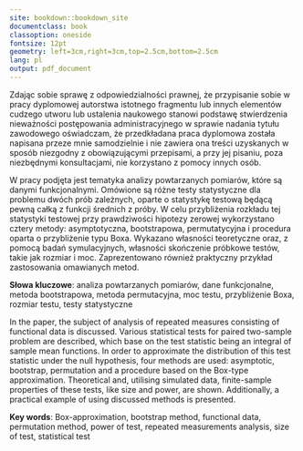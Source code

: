 ```yaml
--- 
site: bookdown::bookdown_site
documentclass: book
classoption: oneside
fontsize: 12pt
geometry: left=3cm,right=3cm,top=2.5cm,bottom=2.5cm
lang: pl
output: pdf_document
---
```


```{=latex}
\pagestyle{fancy}
\fancyhf{}
\renewcommand*{\tablename}{Tabela}
\thispagestyle{empty}
\fancyhead[RO]{\thepage}

\begin{center}
  \begin{large}
    Uniwersytet im. Adama Mickiewicza w~Poznaniu\\
    Wydział Matematyki i~Informatyki\\Zakład Statystyki Matematycznej i Analizy Danych\\
    \vspace{2.7cm}
    
  \end{large}  
    
    \begin{LARGE}
      \leftskip=-3cm plus 1fil\rightskip=-3cm plus 1fil
\LARGE {\textbf{Problem dwóch prób zależnych\\dla danych funkcjonalnych}}

\vspace{0.5cm}

\LARGE {\textbf{Paired two-sample problem for functional data}}\par
    \end{LARGE}% uwaga na spacje!!!
    \vspace{2.0cm}
    \begin{Large}
      \textbf{Wojciech Przybyła}
   \end{Large}  
    
    \begin{Large}
    
Kierunek: Matematyka\\
Specjalność studiów: Statystyka i analiza danych\\
Nr albumu: 456421
    	
    \end{Large}
    
    \vspace{3.0cm}
    
      \begin{Large}  
 Praca licencjacka\\
      napisana pod kierunkiem\\
      prof. UAM dra hab. Łukasza Smagi\\
    \vspace{2.8cm}
    Poznań 2022
  \end{Large}  
\end{center}

\newpage

\thispagestyle{empty}
\fancyhead[LO]{\textbf{\small{}}}
\renewcommand{\headrulewidth}{0.0pt}

\vspace{20pt}

\begin{flushright}
Poznań, dnia ??? r.
\end{flushright}

\vspace{40pt}

\begin{center}
\textbf{OŚWIADCZENIE}
\end{center}
```

Zdając sobie sprawę z odpowiedzialności prawnej, że przypisanie sobie w pracy dyplomowej autorstwa istotnego fragmentu lub innych elementów cudzego utworu lub ustalenia naukowego stanowi podstawę stwierdzenia nieważności postępowania administracyjnego w sprawie nadania tytułu zawodowego oświadczam, że przedkładana praca dyplomowa została napisana przeze mnie samodzielnie i nie zawiera ona treści uzyskanych w sposób niezgodny z obowiązującymi przepisami, a przy jej pisaniu, poza niezbędnymi konsultacjami, nie korzystano z pomocy innych osób.

```{=latex}
\vspace{30pt}

%\vspace{30pt}

\begin{flushright}
Wojciech Przybyła 
\end{flushright}
```

\newpage

```{=latex}
\thispagestyle{empty}
\fancyhead[LO]{\textbf{\small{}}}
\renewcommand{\headrulewidth}{0.0pt}

\begin{center}
\textbf{STRESZCZENIE}
\end{center}

\vspace{30pt}
```

W pracy podjęta jest tematyka analizy powtarzanych pomiarów, które są danymi funkcjonalnymi. Omówione są różne testy statystyczne dla problemu dwóch prób zależnych, oparte o statystykę testową będącą pewną całką z funkcji średnich z próby. W celu przybliżenia rozkładu tej statystyki testowej przy prawdziwości hipotezy zerowej wykorzystano cztery metody: asymptotyczna, bootstrapowa, permutatycyjna i procedura oparta o przybliżenie typu Boxa. Wykazano własności teoretyczne oraz, z pomocą badań symulacyjnych, własności skończenie próbkowe testów, takie jak rozmiar i moc. Zaprezentowano również praktyczny przykład zastosowania omawianych metod.

**Słowa kluczowe**: analiza powtarzanych pomiarów, dane funkcjonalne, metoda bootstrapowa, metoda permutacyjna, moc testu, przybliżenie Boxa, rozmiar testu, testy statystyczne

```{=latex}
\vspace{40pt}

\begin{center}
\textbf{ABSTRACT}
\end{center}

\vspace{30pt}
```

In the paper, the subject of analysis of repeated measures consisting of functional data is discussed. Various statistical tests for paired two-sample problem are described, which base on the test statistic being an integral of sample mean functions. In order to approximate the distribution of this test statistic under the null hypothesis, four methods are used: asymptotic, bootstrap, permutation and a procedure based on the Box-type approximation. Theoretical and, utilising simulated data, finite-sample properties of these tests, like size and power, are shown. Additionally, a practical example of using discussed methods is presented.

**Key words**: Box-approximation, bootstrap method, functional data, permutation method, power of test, repeated measurements analysis, size of test, statistical test

\newpage

```{=latex}
\setcounter{page}{1}
\fancyhead[LO]{\textbf{\small{Spis treści}}}
\renewcommand{\headrulewidth}{0.5pt}
\tableofcontents
```